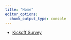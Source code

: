 ```yaml
---
title: "Home"
editor_options: 
  chunk_output_type: console
---
```


- [Kickoff Survey](surveys.qmd#kickoff-survey)


